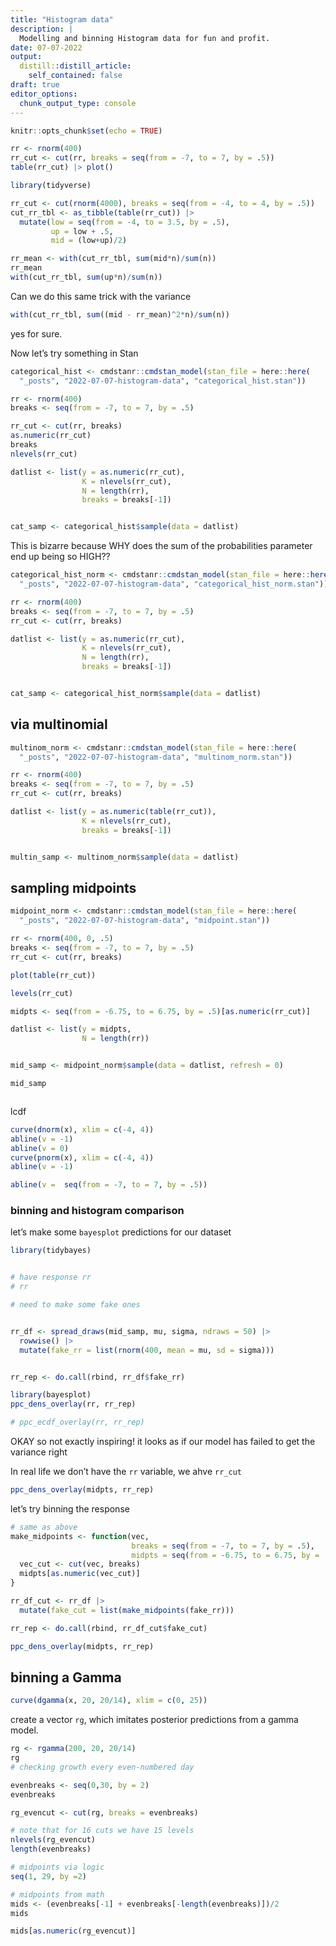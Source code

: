 ```yaml
---
title: "Histogram data"
description: |
  Modelling and binning Histogram data for fun and profit.
date: 07-07-2022
output:
  distill::distill_article:
    self_contained: false
draft: true
editor_options: 
  chunk_output_type: console
---
```



```r
knitr::opts_chunk$set(echo = TRUE)
```


```r
rr <- rnorm(400)
rr_cut <- cut(rr, breaks = seq(from = -7, to = 7, by = .5))
table(rr_cut) |> plot()

library(tidyverse)

rr_cut <- cut(rnorm(4000), breaks = seq(from = -4, to = 4, by = .5))
cut_rr_tbl <- as_tibble(table(rr_cut)) |> 
  mutate(low = seq(from = -4, to = 3.5, by = .5),
         up = low + .5,
         mid = (low+up)/2)

rr_mean <- with(cut_rr_tbl, sum(mid*n)/sum(n))
rr_mean
with(cut_rr_tbl, sum(up*n)/sum(n))
```


Can we do this same trick with the variance

```r
with(cut_rr_tbl, sum((mid - rr_mean)^2*n)/sum(n))
```

yes for sure. 


Now let's try something in Stan

```r
categorical_hist <- cmdstanr::cmdstan_model(stan_file = here::here(
  "_posts", "2022-07-07-histogram-data", "categorical_hist.stan"))

rr <- rnorm(400)
breaks <- seq(from = -7, to = 7, by = .5)

rr_cut <- cut(rr, breaks)
as.numeric(rr_cut)
breaks
nlevels(rr_cut)

datlist <- list(y = as.numeric(rr_cut),
                K = nlevels(rr_cut),
                N = length(rr),
                breaks = breaks[-1])


cat_samp <- categorical_hist$sample(data = datlist)
```


This is bizarre because WHY does the sum of the probabilities parameter end up being so HIGH??



```r
categorical_hist_norm <- cmdstanr::cmdstan_model(stan_file = here::here(
  "_posts", "2022-07-07-histogram-data", "categorical_hist_norm.stan"))

rr <- rnorm(400)
breaks <- seq(from = -7, to = 7, by = .5)
rr_cut <- cut(rr, breaks)

datlist <- list(y = as.numeric(rr_cut),
                K = nlevels(rr_cut),
                N = length(rr),
                breaks = breaks[-1])


cat_samp <- categorical_hist_norm$sample(data = datlist)

```


## via multinomial

```r
multinom_norm <- cmdstanr::cmdstan_model(stan_file = here::here(
  "_posts", "2022-07-07-histogram-data", "multinom_norm.stan"))

rr <- rnorm(400)
breaks <- seq(from = -7, to = 7, by = .5)
rr_cut <- cut(rr, breaks)

datlist <- list(y = as.numeric(table(rr_cut)),
                K = nlevels(rr_cut),
                breaks = breaks[-1])


multin_samp <- multinom_norm$sample(data = datlist)

```


## sampling midpoints


```r
midpoint_norm <- cmdstanr::cmdstan_model(stan_file = here::here(
  "_posts", "2022-07-07-histogram-data", "midpoint.stan"))

rr <- rnorm(400, 0, .5)
breaks <- seq(from = -7, to = 7, by = .5)
rr_cut <- cut(rr, breaks)

plot(table(rr_cut))

levels(rr_cut)

midpts <- seq(from = -6.75, to = 6.75, by = .5)[as.numeric(rr_cut)]

datlist <- list(y = midpts,
                N = length(rr))


mid_samp <- midpoint_norm$sample(data = datlist, refresh = 0)

mid_samp



```


lcdf

```r
curve(dnorm(x), xlim = c(-4, 4))
abline(v = -1)
abline(v = 0)
curve(pnorm(x), xlim = c(-4, 4))
abline(v = -1)

abline(v =  seq(from = -7, to = 7, by = .5))
```


### binning and histogram comparison

let's make some `bayesplot` predictions for our dataset

```r
library(tidybayes)


# have response rr
# rr

# need to make some fake ones


rr_df <- spread_draws(mid_samp, mu, sigma, ndraws = 50) |> 
  rowwise() |> 
  mutate(fake_rr = list(rnorm(400, mean = mu, sd = sigma)))


rr_rep <- do.call(rbind, rr_df$fake_rr)

library(bayesplot)
ppc_dens_overlay(rr, rr_rep)

# ppc_ecdf_overlay(rr, rr_rep)

```


OKAY so not exactly inspiring! it looks as if our model has failed to get the variance right

In real life we don't have the `rr` variable, we ahve `rr_cut`

```r

ppc_dens_overlay(midpts, rr_rep)
```



let's try binning the response

```r

# same as above
make_midpoints <- function(vec,
                           breaks = seq(from = -7, to = 7, by = .5),
                           midpts = seq(from = -6.75, to = 6.75, by = .5)) {
  vec_cut <- cut(vec, breaks)
  midpts[as.numeric(vec_cut)]
}

rr_df_cut <- rr_df |> 
  mutate(fake_cut = list(make_midpoints(fake_rr)))

rr_rep <- do.call(rbind, rr_df_cut$fake_cut)

ppc_dens_overlay(midpts, rr_rep)

```

## binning a Gamma

```r
curve(dgamma(x, 20, 20/14), xlim = c(0, 25))
```


create a vector `rg`, which imitates posterior predictions from a gamma model.

```r
rg <- rgamma(200, 20, 20/14)
rg
# checking growth every even-numbered day

evenbreaks <- seq(0,30, by = 2)
evenbreaks

rg_evencut <- cut(rg, breaks = evenbreaks)

# note that for 16 cuts we have 15 levels
nlevels(rg_evencut)
length(evenbreaks)

# midpoints via logic
seq(1, 29, by =2)

# midpoints from math
mids <- (evenbreaks[-1] + evenbreaks[-length(evenbreaks)])/2
mids

mids[as.numeric(rg_evencut)]

```

```r

```


